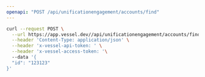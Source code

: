 ```yaml
---
openapi: "POST /api/unificationengagement/accounts/find"
---
```


<RequestExample>

```bash Request
curl --request POST \
  --url https://app.vessel.dev//api/unificationengagement/accounts/find \
  --header 'Content-Type: application/json' \
  --header 'x-vessel-api-token: ' \
  --header 'x-vessel-access-token: '\ 
  --data '{
  "id": "123123"
}'
```

</RequestExample>


      